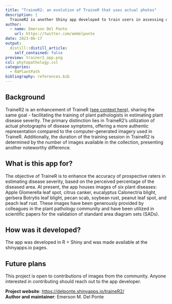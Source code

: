 ```yaml
---
title: "TraineR2: an evolution of TraineR that uses actual photos"
description: |
  TraineR2 is another Shiny app developed to train users in assessing disease severity, expressed as the percentage of the organ (leaf or fruit) affected by lesions. However, this app distinguishes itself by basing its assessments on actual photographs of disease symptoms.
author:
  - name: Emerson Del Ponte
    url: https://twitter.com/emdelponte
date: 2023-06-17
output:
  distill::distill_article:
    self_contained: false
preview: trainer2_opp.png
csl: phytopathology.csl
categories:
  - R4PlantPath
bibliography: references.bib
---
```


## Background

TraineR2 is an enhancement of TraineR ([see context here](https://openplantpathology.org/posts/2023-05-22-plant-disease-trainer-an-app-to-improve-your-accuracy-when-estimating-disease-severity/)), sharing the same goal - facilitating the training of plant pathologists in estimating plant disease severity. The primary distinction lies in TraineR2's utilization of actual photographs of disease symptoms, offering a more authentic representation compared to the computer-generated imagery used in TraineR. Additionally, the duration of the training session in TraineR2 is determined by the number of images available in the collection, presenting another noteworthy difference.

## What is this app for?

The objective of TraineR is to enhance the accuracy of prospective raters in estimating disease severity, based on the perceived percentage of the diseased area. At present, the app houses images of six plant diseases: Apple Glomerella leaf spot, citrus canker, eucalyptus Calonectria blight, gerbera Botrytis leaf blight, pecan scab, soybean rust, peanut leaf spot, and peach leaf rust. These images have been generously provided by colleagues in the plant pathology community and have been utilized in scientific papers for the validation of standard area diagram sets (SADs).

## How was it developed?

The app was developed in R + Shiny and was made available at the shinyapps.io pages.

## Future plans

This project is open to contributions of images from the community. Anyone interested in contributing should reach out to the app developer.

**Project website**: <https://delponte.shinyapps.io/traineR2/>\
**Author and maintainer**: Emerson M. Del Ponte
